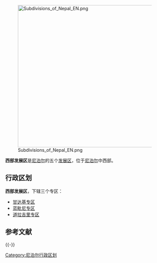 {{Infobox settlement
| name                    = 西部发展地区<br>Western Development Region
| native_name             = पश्चिमाञ्चल विकास क्षेत्र<br>Pashchimānchal Bikās Kshetra
| type                    = [[尼泊尔的发展区|发展区]]
| subdivision_type        = [[List_of_sovereign_states|国家]]
| subdivision_name        = {{flag|Nepal}}
| subdivision_type1       = [[尼泊尔的发展区|发展区]]
| subdivision_name1       = [[西部发展区|西部发展区]]
| seat_type               = 首府
| seat                    = [[甘达基专区|甘达基专区]][[卡斯基县|卡斯基县]][[博克拉|博克拉]]
| area_total_km2          = 29,398 
| population_total        = 4,926,765
| population_as_of        = 2011 Census
| population_density_km2  = 49,45,190
| population_note         = 
| blank_name              = [[ISO_3166-2|ISO 3166-2]]
| blank_info              = {{link-en|NP-3|ISO 3166-2:NP}}<ref>{{link-en|ISO 3166-2:NP|ISO 3166-2:NP}}</ref>
| timezone1               = [[Nepal_Time|NPT]]
| utc_offset1             = +5:45
| Main Rivers             = Kaligandaki,Trishuli
}}
[[File:Subdivisions_of_Nepal_EN.png|450px]]

'''西部发展区'''是[[尼泊尔|尼泊尔]]的五个[[尼泊尔的发展区|发展区]]，位于[[尼泊尔|尼泊尔]]中西部。
== 行政区划 ==
'''西部发展区'''，下辖三个专区：
* [[甘达基专区|甘达基专区]]
* [[蓝毗尼专区|蓝毗尼专区]]
* [[道拉吉里专区|道拉吉里专区]]
== 参考文献 ==
{{reflist}}
{{-}}
{{尼泊尔行政区划}}

[[Category:尼泊尔行政区划|Category:尼泊尔行政区划]]